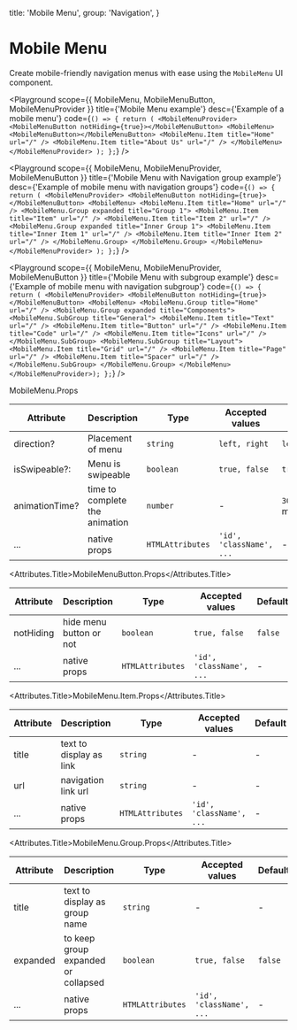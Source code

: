 
  title: 'Mobile Menu',
  group: 'Navigation',
}

# Mobile Menu

Create mobile-friendly navigation menus with ease using the `MobileMenu` UI component. 

<Playground
  scope={{ MobileMenu, MobileMenuButton, MobileMenuProvider }}
  title={'Mobile Menu example'}
  desc={'Example of a mobile menu'}
  code={`
  () => {
     return (
    <MobileMenuProvider>
      <MobileMenuButton notHiding={true}></MobileMenuButton>
      <MobileMenu>
        <MobileMenuButton></MobileMenuButton>
        <MobileMenu.Item title="Home" url="/" />
        <MobileMenu.Item title="About Us" url="/" />
      </MobileMenu>
    </MobileMenuProvider>
    );
  };
  `}
/>

<Playground
  scope={{ MobileMenu, MobileMenuProvider, MobileMenuButton }}
  title={'Mobile Menu with Navigation group example'}
  desc={'Example of mobile menu with navigation groups'}
  code={`
    () => {
     return (
        <MobileMenuProvider>
          <MobileMenuButton notHiding={true}></MobileMenuButton>
            <MobileMenu>
              <MobileMenu.Item title="Home" url="/" />
              <MobileMenu.Group expanded title="Group 1">
                <MobileMenu.Item title="Item" url="/" />
                <MobileMenu.Item title="Item 2" url="/" />
                <MobileMenu.Group expanded title="Inner Group 1">
                  <MobileMenu.Item title="Inner Item 1" url="/" />
                  <MobileMenu.Item title="Inner Item 2" url="/" />
                </MobileMenu.Group>
              </MobileMenu.Group>
          </MobileMenu>
        </MobileMenuProvider>
   );
    };
  `}
/>

<Playground
  scope={{ MobileMenu, MobileMenuProvider, MobileMenuButton }}
  title={'Mobile Menu with subgroup example'}
  desc={'Example of mobile menu with navigation subgroup'}
  code={`
    () => {
     return (
     <MobileMenuProvider>
        <MobileMenuButton notHiding={true}></MobileMenuButton>
        <MobileMenu>
          <MobileMenu.Group title="Home" url="/" />
          <MobileMenu.Group expanded title="Components">
            <MobileMenu.SubGroup title="General">
              <MobileMenu.Item title="Text" url="/" />
              <MobileMenu.Item title="Button" url="/" />
              <MobileMenu.Item title="Code" url="/" />
              <MobileMenu.Item title="Icons" url="/" />
            </MobileMenu.SubGroup>
            <MobileMenu.SubGroup title="Layout">
              <MobileMenu.Item title="Grid" url="/" />
              <MobileMenu.Item title="Page" url="/" />
              <MobileMenu.Item title="Spacer" url="/" />
            </MobileMenu.SubGroup>
          </MobileMenu.Group>
      </MobileMenu>
     </MobileMenuProvider>);
    };
  `}
/>

<Attributes edit="/app/components/mobile-menu.mdx">
<Attributes.Title>MobileMenu.Props</Attributes.Title>

| Attribute      | Description                    | Type             | Accepted values          | Default                 |
| -------------- | ------------------------------ | ---------------- | ------------------------ | ----------------------- |
| direction?     | Placement of menu              | `string`         | `left, right`            | `left`                  |
| isSwipeable?:  | Menu is swipeable              | `boolean`        | `true, false`            | `true`                  |
| animationTime? | time to complete the animation | `number`         | -                        | `300` (in milliseconds) |
| ...            | native props                   | `HTMLAttributes` | `'id', 'className', ...` | -                       |

<Attributes.Title>MobileMenuButton.Props</Attributes.Title>

| Attribute | Description             | Type             | Accepted values          | Default |
| --------- | ----------------------- | ---------------- | ------------------------ | ------- |
| notHiding | hide menu button or not | `boolean`        | `true, false`            | `false` |
| ...       | native props            | `HTMLAttributes` | `'id', 'className', ...` | -       |

<Attributes.Title>MobileMenu.Item.Props</Attributes.Title>

| Attribute | Description             | Type             | Accepted values          | Default |
| --------- | ----------------------- | ---------------- | ------------------------ | ------- |
| title     | text to display as link | `string`         | -                        | -       |
| url       | navigation link url     | `string`         | -                        | -       |
| ...       | native props            | `HTMLAttributes` | `'id', 'className', ...` | -       |

<Attributes.Title>MobileMenu.Group.Props</Attributes.Title>

| Attribute  | Description                         | Type             | Accepted values          | Default |
| ---------- | ----------------------------------- | ---------------- | ------------------------ | ------- |
| title      | text to display as group name       | `string`         | -                        | -       |
| expanded | to keep group expanded or collapsed | `boolean`        | `true, false`            | `false` |
| ...        | native props                        | `HTMLAttributes` | `'id', 'className', ...` | -       |

</Attributes>
